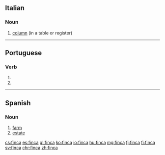 ==Italian==

===Noun===
{{it-noun|f|finche}}

# [[column]] (in a table or register)

----

==Portuguese==

===Verb===
{{pt-verb-form}}

# {{pt-verb form of|fincar|ar|indicative|present|singular|third}}
# {{pt-verb form of|fincar|ar|imperative|affirmative|singular|second}}

----

==Spanish==

===Noun===
{{es-noun|f}}

# [[farm]]
# [[estate]]

[[cs:finca]]
[[es:finca]]
[[gl:finca]]
[[ko:finca]]
[[io:finca]]
[[hu:finca]]
[[mg:finca]]
[[fj:finca]]
[[fi:finca]]
[[sv:finca]]
[[chr:finca]]
[[zh:finca]]